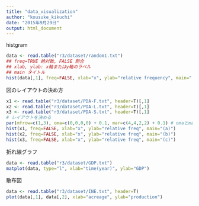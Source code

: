 ```yaml
---
title: "data_visualization"
author: "kousuke_kikuchi"
date: "2015年9月29日"
output: html_document
---
```


histgram
```r
data <- read.table("r3/dataset/random1.txt")
## freq=TRUE 絶対数, FALSE 割合
## xlab, ylab: x軸またはy軸のラベル
## main タイトル
hist(data[,1], freq=FALSE, xlab="x", ylab="relative frequency", main=" ")
```

図のレイアウトの決め方
```r
x1 <- read.table("r3/dataset/PDA-F.txt", header=T)[,1]
x2 <- read.table("r3/dataset/PDA-L.txt", header=T)[,1]
x3 <- read.table("r3/dataset/PDA-S.txt", header=T)[,1]
# レイアウトを決める
par(mfrow=c(1,3), oma=c(0,0,0,0) + 0.1, mar=c(4,4,2,2) + 0.1) # omaとmarはconstraints
hist(x1, freq=FALSE, xlab="x", ylab="relative freq", main="(a)")
hist(x2, freq=FALSE, xlab="x", ylab="relative freq", main="(b)")
hist(x3, freq=FALSE, xlab="x", ylab="relative freq", main="(c)")
```

折れ線グラフ
```r
data <- read.table("r3/dataset/GDP.txt")
matplot(data, type="l", xlab="time(year)", ylab="GDP")
```

散布図
```r
data <- read.table("r3/dataset/INE.txt", header=T)
plot(data[,1], data[,2], xlab="acreage", ylab="production")
```